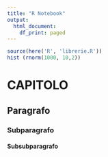 ```yaml
---
title: "R Notebook"
output:
  html_document:
    df_print: paged
---
```


```r
source(here('R', 'librerie.R'))
hist (rnorm(1000, 10,2))

```
# CAPITOLO

## Paragrafo
### Subparagrafo
#### Subsubparagrafo
